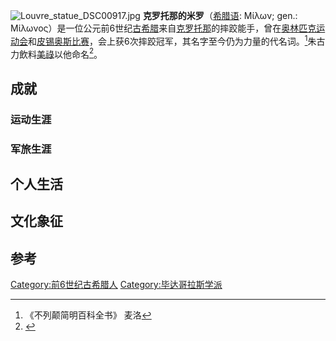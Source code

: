 {{expand|time=2018-06-25T05:08:32+00:00}}
[[File:Louvre_statue_DSC00917.jpg|thumb]]
'''克罗托那的米罗'''（[[希腊语|希腊语]]: Μίλων; gen.: Μίλωνος）是一位公元前6世纪[[古希腊|古希腊]]来自[[克罗托那|克罗托那]]的摔跤能手，曾在[[古代奥林匹克运动会|奥林匹克运动会]]和[[皮锡奥斯比赛|皮锡奥斯比赛]]，会上获6次摔跤冠军，其名字至今仍为力量的代名词。<ref>《不列颠简明百科全书》 麦洛 </ref>朱古力飲料[[美祿|美祿]]以他命名<ref>{{cite web |url=http://www.milo.com.au/about |title=Archived copy |accessdate=2015-05-11 |archiveurl=https://web.archive.org/web/20150518095738/http://www.milo.com.au/about/ |archivedate=2015-05-18 }}</ref>。

==成就==
===运动生涯===
===军旅生涯===
==个人生活==
==文化象征==
==参考==
<references/>

{{古希腊}}
[[Category:前6世纪古希腊人|Category:前6世纪古希腊人]]
[[Category:毕达哥拉斯学派|Category:毕达哥拉斯学派]]